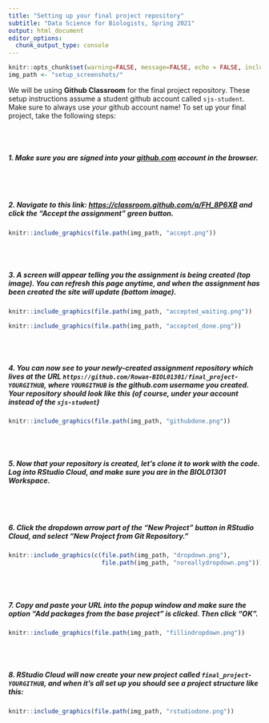 ```yaml
---
title: "Setting up your final project repository"
subtitle: "Data Science for Biologists, Spring 2021"
output: html_document
editor_options: 
  chunk_output_type: console
---
```


```r
knitr::opts_chunk$set(warning=FALSE, message=FALSE, echo = FALSE, include = TRUE, out.width = "600px", out.extra="style='padding-left:100px;'")
img_path <- "setup_screenshots/"
```



We will be using **Github Classroom** for the final project repository. These setup instructions assume a student github account called `sjs-student`. Make sure to always use *your* github account name! To set up your final project, take the following steps:

<br><br>

##### 1. Make sure you are signed into your [github.com](https://github.com) account in the browser.


<br><br>

##### 2. Navigate to this link: [https://classroom.github.com/a/FH_8P6XB](https://classroom.github.com/a/FH_8P6XB) and click the "Accept the assignment" green button.


```r
knitr::include_graphics(file.path(img_path, "accept.png"))
```


<br><br>

##### 3. A screen will appear telling you the assignment is being created (top image). You can refresh this page anytime, and when the assignment has been created the site will update (bottom image). 


```r
knitr::include_graphics(file.path(img_path, "accepted_waiting.png"))
```


```r
knitr::include_graphics(file.path(img_path, "accepted_done.png"))
```

<br><br>

##### 4. You can now see to your newly-created assignment repository which lives at the URL `https://github.com/Rowan-BIOL01301/final_project-YOURGITHUB`, where `YOURGITHUB` is the github.com username you created. Your repository should look like this (of course, under your account instead of the `sjs-student`)


```r
knitr::include_graphics(file.path(img_path, "githubdone.png"))
```

<br><br>

##### 5. Now that your repository is created, let's *clone it* to work with the code. Log into RStudio Cloud, *and make sure you are in the BIOL01301 Workspace.*

<br><br>

##### 6. Click the **dropdown arrow** part of the "New Project" button in RStudio Cloud, and select "New Project from Git Repository." 

```r
knitr::include_graphics(c(file.path(img_path, "dropdown.png"), 
                          file.path(img_path, "noreallydropdown.png")))
```

<br><br>

##### 7. Copy and paste your URL into the popup window and make sure the option "Add packages from the base project" is clicked. Then click "OK".

```r
knitr::include_graphics(file.path(img_path, "fillindropdown.png"))
```

<br><br>

##### 8. RStudio Cloud will now create your new project called `final_project-YOURGITHUB`, and when it's all set up you should see a project structure like this:

```r
knitr::include_graphics(file.path(img_path, "rstudiodone.png"))
```
